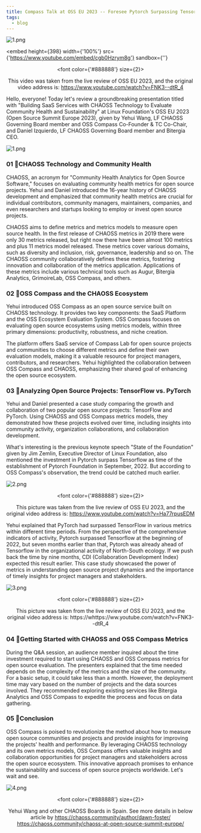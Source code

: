 ```yaml
---
title: Compass Talk at OSS EU 2023 -- Foresee Pytorch Surpassing Tensorflow Much Earlier
tags:
  - blog
---
```


![1.png](media/r.jpg)

<!--truncate-->

<embed
  height={398}
  width={'100%'}
  src={'https://www.youtube.com/embed/cgb0Hzrym8g'}
  sandbox={''}
></embed>

<center>

  <font color={'#888888'} size={2}>

This video was taken from the live review of OSS EU 2023, and the original video address is: https://www.youtube.com/watch?v=FNK3--dtR_4

  </font>

</center>

Hello, everyone! Today let's review a groundbreaking presentation titled with "Building SaaS Services with CHAOSS Technology to Evaluate Community Health and Sustainability" at Linux Foundation's OSS EU 2023 (Open Source Summit Europe 2023), given by Yehui Wang, LF CHAOSS Governing Board member and OSS Compass Co-Founder & TC Co-Chair, and Daniel Izquierdo, LF CHAOSS Governing Board member and Bitergia CEO.

![1.png](media/1.jpg)

### 01 🌟CHAOSS Technology and Community Health

CHAOSS, an acronym for "Community Health Analytics for Open Source Software," focuses on evaluating community health metrics for open source projects. Yehui and Daniel introduced the 16-year history of CHAOSS development and emphasized that community health metrics are crucial for individual contributors, community managers, maintainers, companies, and even researchers and startups looking to employ or invest open source projects.

CHAOSS aims to define metrics and metrics models to measure open source health. In the first release of CHAOSS metrics in 2019 there were only 30 metrics released, but right now there have been almost 100 metrics and plus 11 metrics model released. These metrics cover various domains, such as diversity and inclusion, risk, governance, leadership and so on. The CHAOSS community collaboratively defines these metrics, fostering innovation and collaboration of the metrics application. Applications of these metrics include various technical tools such as Augur, Bitergia Analytics, GrimoireLab, OSS Compass, and others.

### 02 🌟OSS Compass and the CHAOSS Ecosystem

Yehui introduced OSS Compass as an open source service built on CHAOSS technology. It provides two key components: the SaaS Platform and the OSS Ecosystem Evaluation System. OSS Compass focuses on evaluating open source ecosystems using metrics models, within three primary dimensions: productivity, robustness, and niche creation.

The platform offers SaaS service of Compass Lab for open source projects and communities to choose different metrics and define their own evaluation models, making it a valuable resource for project managers, contributors, and researchers. Yehui highlighted the collaboration between OSS Compass and CHAOSS, emphasizing their shared goal of enhancing the open source ecosystem.

### 03 🌟Analyzing Open Source Projects: TensorFlow vs. PyTorch

Yehui and Daniel presented a case study comparing the growth and collaboration of two popular open source projects: TensorFlow and PyTorch. Using CHAOSS and OSS Compass metrics models, they demonstrated how these projects evolved over time, including insights into community activity, organization collaborations, and collaboration development.

What's interesting is the previous keynote speech "State of the Foundation" given by Jim Zemlin, Executive Director of Linux Foundation, also mentioned the investment in Pytorch surpass Tensorflow as time of the establishment of Pytorch Foundation in September, 2022. But according to OSS Compass's observation, the trend could be catched much earlier.

![2.png](media/2.png)

<center>

  <font color={'#888888'} size={2}>

This picture was taken from the live review of OSS EU 2023, and the original video address is: https://www.youtube.com/watch?v=Ha77rpusEDM

  </font>

</center>

Yehui explained that PyTorch had surpassed TensorFlow in various metrics within different time periods. From the perspective of the comprehensive indicators of activity, Pytorch surpassed Tensorflow at the beginning of 2022, but seven months earlier than that, Pytorch was already ahead of Tensorflow in the organizational activity of North-South ecology. If we push back the time by nine months, CDI (Collaboration Development Index) expected this result earlier. This case study showcased the power of metrics in understanding open source project dynamics and the importance of timely insights for project managers and stakeholders.

![3.png](media/3.png)

<center>

  <font color={'#888888'} size={2}>

This picture was taken from the live review of OSS EU 2023, and the original video address is: https://whttps://ww.youtube.com/watch?v=FNK3--dtR_4

  </font>

</center>

### 04 🌟Getting Started with CHAOSS and OSS Compass Metrics

During the Q&A session, an audience member inquired about the time investment required to start using CHAOSS and OSS Compass metrics for open source evaluation. The presenters explained that the time needed depends on the complexity of the metrics and the size of the community. For a basic setup, it could take less than a month. However, the deployment time may vary based on the number of projects and the data sources involved. They recommended exploring existing services like Bitergia Analytics and OSS Compass to expedite the process and focus on data gathering.

### 05 🌟Conclusion

OSS Compass is poised to revolutionize the method about how to measure open source communities and projects and provide insights for improving the projects' health and performance. By leveraging CHAOSS technology and its own metrics models, OSS Compass offers valuable insights and collaboration opportunities for project managers and stakeholders across the open source ecosystem. This innovative approach promises to enhance the sustainability and success of open source projects worldwide. Let's wait and see.

![4.png](media/4.jpg)

<center>

<font color={'#888888'} size={2}>

Yehui Wang and other CHAOSS Boards in Spain. See more details in below article by https://chaoss.community/author/dawn-foster/ <br/> https://chaoss.community/chaoss-at-open-source-summit-europe/

</font>

</center>
